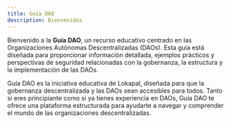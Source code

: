 ```yaml
---
title: Guía DAO
description: Bienvenidos
---
```


Bienvenido a la **Guía DAO**, un recurso educativo centrado en las Organizaciones Autónomas Descentralizadas (DAOs). Esta guía está diseñada para proporcionar información detallada, ejemplos prácticos y perspectivas de seguridad relacionadas con la gobernanza, la estructura y la implementación de las DAOs.

Guía DAO es la iniciativa educativa de Lokapal, diseñada para que la gobernanza descentralizada y las DAOs sean accesibles para todos. Tanto si eres principiante como si ya tienes experiencia en DAOs, Guía DAO te ofrece una plataforma estructurada para ayudarte a navegar y comprender el mundo de las organizaciones descentralizadas.